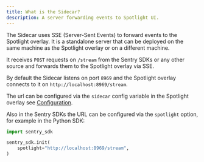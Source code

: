 ```yaml
---
title: What is the Sidecar?
description: A server forwarding events to Spotlight UI.
---
```


The Sidecar uses SSE (Server-Sent Events) to forward events to the Spotlight overlay. It is a standalone server that can be deployed on the same machine as the Spotlight overlay or on a different machine.

It receives `POST` requests on `/stream` from the Sentry SDKs or any other source and forwards them to the Spotlight overlay via SSE.

By default the Sidecar listens on port `8969` and the Spotlight overlay connects to it on `http://localhost:8969/stream`.

The url can be configured via the `sidecar` config variable in the Spotlight overlay see [Configuration](/reference/configuration/#sidecar).

Also in the Sentry SDKs the URL can be configured via the `spotlight` option, for example in the Python SDK:

```python
import sentry_sdk

sentry_sdk.init(
    spotlight="http://localhost:8969/stream",
)
```